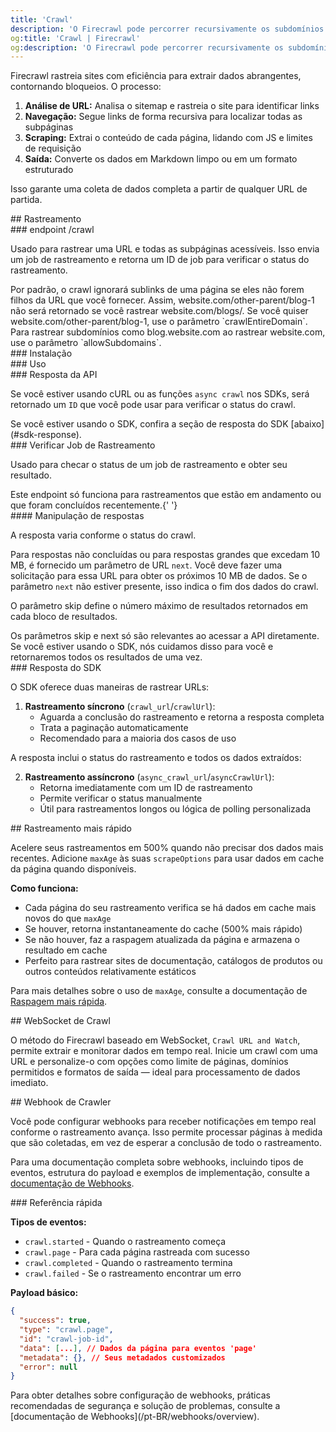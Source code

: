 ```yaml
---
title: 'Crawl'
description: 'O Firecrawl pode percorrer recursivamente os subdomínios de uma URL e coletar o conteúdo'
og:title: 'Crawl | Firecrawl'
og:description: 'O Firecrawl pode percorrer recursivamente os subdomínios de uma URL e coletar o conteúdo'
---
```



Firecrawl rastreia sites com eficiência para extrair dados abrangentes, contornando bloqueios. O processo:

1. **Análise de URL:** Analisa o sitemap e rastreia o site para identificar links
2. **Navegação:** Segue links de forma recursiva para localizar todas as subpáginas
3. **Scraping:** Extrai o conteúdo de cada página, lidando com JS e limites de requisição
4. **Saída:** Converte os dados em Markdown limpo ou em um formato estruturado

Isso garante uma coleta de dados completa a partir de qualquer URL de partida.

<div id="crawling">
  ## Rastreamento
</div>

<div id="crawl-endpoint">
  ### endpoint /crawl
</div>

Usado para rastrear uma URL e todas as subpáginas acessíveis. Isso envia um job de rastreamento e retorna um ID de job para verificar o status do rastreamento.

<Warning>
  Por padrão, o crawl ignorará sublinks de uma página se eles não forem filhos da
  URL que você fornecer. Assim, website.com/other-parent/blog-1 não será
  retornado se você rastrear website.com/blogs/. Se você quiser
  website.com/other-parent/blog-1, use o parâmetro `crawlEntireDomain`. Para
  rastrear subdomínios como blog.website.com ao rastrear website.com, use o
  parâmetro `allowSubdomains`.
</Warning>

<div id="installation">
  ### Instalação
</div>

<CodeGroup>
  <InstallationPython />

  <InstallationNode />

  <InstallationGo />

  <InstallationRust />
</CodeGroup>

<div id="usage">
  ### Uso
</div>

<CodeGroup>
  <CrawlPython />

  <CrawlNode />

  <CrawlGo />

  <CrawlRust />

  <CrawlCURL />
</CodeGroup>

<div id="api-response">
  ### Resposta da API
</div>

Se você estiver usando cURL ou as funções `async crawl` nos SDKs, será retornado um `ID` que você pode usar para verificar o status do crawl.

<Note>
  Se você estiver usando o SDK, confira a seção de resposta do SDK
  [abaixo](#sdk-response).
</Note>

<AsyncCrawlOutput />

<div id="check-crawl-job">
  ### Verificar Job de Rastreamento
</div>

Usado para checar o status de um job de rastreamento e obter seu resultado.

<Note>
  Este endpoint só funciona para rastreamentos que estão em andamento ou que foram
  concluídos recentemente.{' '}
</Note>

<CodeGroup>
  <CheckCrawlJobPython />

  <CheckCrawlJobNode />

  <CheckCrawlJobGo />

  <CheckCrawlJobRust />

  <CheckCrawlJobCURL />
</CodeGroup>

<div id="response-handling">
  #### Manipulação de respostas
</div>

A resposta varia conforme o status do crawl.

Para respostas não concluídas ou para respostas grandes que excedam 10 MB, é fornecido um parâmetro de URL `next`. Você deve fazer uma solicitação para essa URL para obter os próximos 10 MB de dados. Se o parâmetro `next` não estiver presente, isso indica o fim dos dados do crawl.

O parâmetro skip define o número máximo de resultados retornados em cada bloco de resultados.

<Info>
  Os parâmetros skip e next só são relevantes ao acessar a API diretamente.
  Se você estiver usando o SDK, nós cuidamos disso para você e retornaremos todos os
  resultados de uma vez.
</Info>

<CodeGroup>
  <CheckCrawlJobOutputScraping />

  <CheckCrawlJobOutputCompleted />
</CodeGroup>

<div id="sdk-response">
  ### Resposta do SDK
</div>

O SDK oferece duas maneiras de rastrear URLs:

1. **Rastreamento síncrono** (`crawl_url`/`crawlUrl`):
   * Aguarda a conclusão do rastreamento e retorna a resposta completa
   * Trata a paginação automaticamente
   * Recomendado para a maioria dos casos de uso

<CodeGroup>
  <PythonCrawlExample />

  <NodeCrawlExample />
</CodeGroup>

A resposta inclui o status do rastreamento e todos os dados extraídos:

<CodeGroup>
  <PythonCrawlExampleResponse />

  <NodeCrawlExampleResponse />
</CodeGroup>

2. **Rastreamento assíncrono** (`async_crawl_url`/`asyncCrawlUrl`):
   * Retorna imediatamente com um ID de rastreamento
   * Permite verificar o status manualmente
   * Útil para rastreamentos longos ou lógica de polling personalizada

<CodeGroup>
  <AsyncCrawlPython />

  <AsyncCrawlNode />
</CodeGroup>

<div id="faster-crawling">
  ## Rastreamento mais rápido
</div>

Acelere seus rastreamentos em 500% quando não precisar dos dados mais recentes. Adicione `maxAge` às suas `scrapeOptions` para usar dados em cache da página quando disponíveis.

<CodeGroup>
  <FastCrawlPython />

  <FastCrawlNode />

  <FastCrawlGo />

  <FastCrawlRust />

  <FastCrawlCURL />
</CodeGroup>

**Como funciona:**

* Cada página do seu rastreamento verifica se há dados em cache mais novos do que `maxAge`
* Se houver, retorna instantaneamente do cache (500% mais rápido)
* Se não houver, faz a raspagem atualizada da página e armazena o resultado em cache
* Perfeito para rastrear sites de documentação, catálogos de produtos ou outros conteúdos relativamente estáticos

Para mais detalhes sobre o uso de `maxAge`, consulte a documentação de [Raspagem mais rápida](/pt-BR/features/fast-scraping).

<div id="crawl-websocket">
  ## WebSocket de Crawl
</div>

O método do Firecrawl baseado em WebSocket, `Crawl URL and Watch`, permite extrair e monitorar dados em tempo real. Inicie um crawl com uma URL e personalize-o com opções como limite de páginas, domínios permitidos e formatos de saída — ideal para processamento de dados imediato.

<CodeGroup>
  <CrawlWebSocketPython />

  <CrawlWebSocketNode />
</CodeGroup>

<div id="crawl-webhook">
  ## Webhook de Crawler
</div>

Você pode configurar webhooks para receber notificações em tempo real conforme o rastreamento avança. Isso permite processar páginas à medida que são coletadas, em vez de esperar a conclusão de todo o rastreamento.

<CrawlWebhookCURL />

Para uma documentação completa sobre webhooks, incluindo tipos de eventos, estrutura do payload e exemplos de implementação, consulte a [documentação de Webhooks](/pt-BR/webhooks/overview).

<div id="quick-reference">
  ### Referência rápida
</div>

**Tipos de eventos:**

* `crawl.started` - Quando o rastreamento começa
* `crawl.page` - Para cada página rastreada com sucesso
* `crawl.completed` - Quando o rastreamento termina
* `crawl.failed` - Se o rastreamento encontrar um erro

**Payload básico:**

```json
{
  "success": true,
  "type": "crawl.page",
  "id": "crawl-job-id",
  "data": [...], // Dados da página para eventos 'page'
  "metadata": {}, // Seus metadados customizados
  "error": null
}
```

<Note>
  Para obter detalhes sobre configuração de webhooks, práticas recomendadas de segurança e
  solução de problemas, consulte a [documentação de Webhooks](/pt-BR/webhooks/overview).
</Note>
